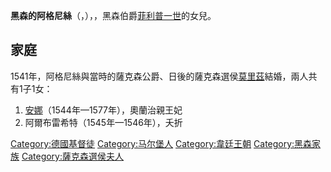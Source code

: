 {{Multiple issues|
{{Expand language|1=en|time=2021-01-23T20:59:29+00:00}}
{{Unreferenced|time=2021-01-23T20:59:29+00:00}}
}}
{{infobox noble
| name        = 黑森的阿格尼絲
| image       = Agnes of Hesse.JPG
| image_size  = 200px
| succession  = 薩克森選侯夫人
| reign       = 1547年 — 1553年
| birth_date  = {{birth date|1527|5|31|df=y}}
| birth_place = [[馬爾堡|馬爾堡]]
| death_date  = {{death date and age|1555|11|4|1527|5|31|df=yes}}
| death_place = [[魏瑪|魏瑪]]
| religion    = [[新教|基督新教]]
| noble family= [[黑森王朝|黑森王朝]]
| father      = [[腓力一世_(黑森)|黑森伯爵菲利普一世]]
| mother      = [[薩克森的克里斯蒂娜_(1505-1549)|薩克森的克里斯蒂娜]]
}}

'''黑森的阿格尼絲'''（{{lang-de|Agnes von Hessen}}，{{bd|1527年|5月31日|1555年|11月4日}}），{{le|薩克森選侯夫人|List of Saxon consorts}}，黑森伯爵[[腓力一世_(黑森)|菲利普一世]]的女兒。

== 家庭 ==
1541年，阿格尼絲與當時的薩克森公爵、日後的薩克森選侯[[莫里茨_(萨克森)|莫里茲]]結婚，兩人共有1子1女：
# [[薩克森的安娜_(1544-1577)|安娜]]（1544年—1577年），奧蘭治親王妃
# 阿爾布雷希特（1545年—1546年），夭折

[[Category:德國基督徒|Category:德國基督徒]]
[[Category:马尔堡人|Category:马尔堡人]]
[[Category:韋廷王朝|Category:韋廷王朝]]
[[Category:黑森家族|Category:黑森家族]]
[[Category:薩克森選侯夫人|Category:薩克森選侯夫人]]